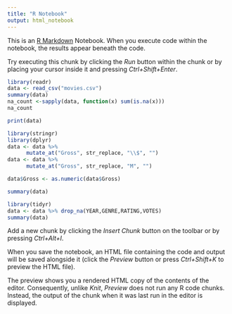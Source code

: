 ```yaml
---
title: "R Notebook"
output: html_notebook
---
```


This is an [R Markdown](http://rmarkdown.rstudio.com) Notebook. When you execute code within the notebook, the results appear beneath the code. 

Try executing this chunk by clicking the *Run* button within the chunk or by placing your cursor inside it and pressing *Ctrl+Shift+Enter*. 

```r
library(readr)
data <- read_csv("movies.csv")
summary(data)
na_count <-sapply(data, function(x) sum(is.na(x)))
na_count
```
```r
print(data)
```
```r
library(stringr)
library(dplyr)
data <- data %>%
      mutate_at("Gross", str_replace, "\\$", "")
data <- data %>%
      mutate_at("Gross", str_replace, "M", "")
```
```r
data$Gross <- as.numeric(data$Gross)
```
```r
summary(data)
```
```r
library(tidyr)
data <- data %>% drop_na(YEAR,GENRE,RATING,VOTES)
summary(data)
```

Add a new chunk by clicking the *Insert Chunk* button on the toolbar or by pressing *Ctrl+Alt+I*.

When you save the notebook, an HTML file containing the code and output will be saved alongside it (click the *Preview* button or press *Ctrl+Shift+K* to preview the HTML file).

The preview shows you a rendered HTML copy of the contents of the editor. Consequently, unlike *Knit*, *Preview* does not run any R code chunks. Instead, the output of the chunk when it was last run in the editor is displayed.
